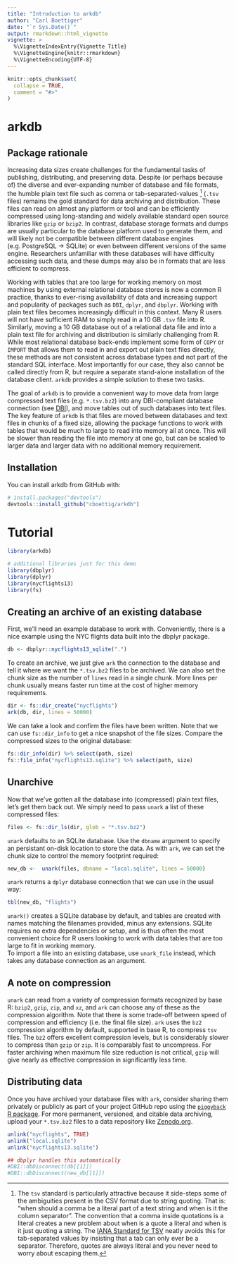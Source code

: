 ```yaml
---
title: "Introduction to arkdb"
author: "Carl Boettiger"
date: "`r Sys.Date()`"
output: rmarkdown::html_vignette
vignette: >
  %\VignetteIndexEntry{Vignette Title}
  %\VignetteEngine{knitr::rmarkdown}
  %\VignetteEncoding{UTF-8}
---
```


```r
knitr::opts_chunk$set(
  collapse = TRUE,
  comment = "#>"
)
```

# arkdb


## Package rationale

Increasing data sizes create challenges for the fundamental tasks of publishing, distributing, and preserving data.  Despite (or perhaps because of) the diverse and ever-expanding number of database and file formats, the humble plain text file such as  comma or tab-separated-values ^[The `tsv` standard is particularly attractive because it side-steps some of the ambiguities present in the CSV format due to string quoting. That is: "when should a comma be a literal part of a text string and when is it the column separator".  The convention that a comma inside quotations is a literal creates a new problem about when is a quote a literal and when is it just quoting a string.  The [IANA Standard for TSV](https://www.iana.org/assignments/media-types/text/tab-separated-values) neatly avoids this for tab-separated values by insisting that a tab can only ever be a separator.  Therefore, quotes are always literal and you never need to worry about escaping them.] (`.tsv` files) remains the gold standard for data archiving and distribution.  These files can read on almost any platform or tool and can be efficiently compressed using long-standing and widely available standard open source libraries like `gzip` or `bzip2`.  In contrast, database storage formats and dumps are usually particular to the database platform used to generate them, and will likely not be compatible between different database engines (e.g. PostgreSQL -> SQLite) or even between different versions of the same engine. Researchers unfamiliar with these databases will have difficulty accessing such data, and these dumps may also be in formats that are less efficient to compress.    

Working with tables that are too large for working memory on most machines by using external relational database stores is now a common R practice, thanks to ever-rising availability of data and increasing support and popularity of packages such as `DBI`, `dplyr`, and `dbplyr`.  Working with plain text files becomes increasingly difficult in this context.  Many R users will not have sufficient RAM to simply read in a 10 GB `.tsv` file into R.  Similarly, moving a 10 GB database out of a relational data file and into a plain text file for archiving and distribution is similarly challenging from R. While most relational database back-ends implement some form of `COPY` or `IMPORT` that allows them to read in and export out plain text files directly, these methods are not consistent across database types and not part of the standard SQL interface.  Most importantly for our case, they also cannot be called directly from R, but require a separate stand-alone installation of the database client.  `arkdb` provides a simple solution to these two tasks. 
 

The goal of `arkdb` is to provide a convenient way to move data from large compressed text files (e.g. `*.tsv.bz2`) into any DBI-compliant database connection (see [DBI](https://db.rstudio.com/dbi/)), and move tables out of such databases into text files. The key feature of `arkdb` is that files are moved between databases and text files in chunks of a fixed size, allowing the package functions to work with tables that would be much to large to read into memory all at once.  This will be slower than reading the file into memory at one go, but can be scaled to larger data and larger data with no additional memory requirement. 


## Installation

You can install arkdb from GitHub with:

```r
# install.packages("devtools")
devtools::install_github("cboettig/arkdb")
```


# Tutorial

```r
library(arkdb)

# additional libraries just for this demo
library(dbplyr)
library(dplyr)
library(nycflights13)
library(fs)
```

## Creating an archive of an existing database

First, we'll need an example database to work with.  Conveniently, there is a nice example using the NYC flights data built into the dbplyr package.

```r
db <- dbplyr::nycflights13_sqlite(".")
```

To create an archive, we just give `ark` the connection to the database and tell it where we want the `*.tsv.bz2` files to be archived.   We can also set the chunk size as the number of `lines` read in a single chunk.  More lines per chunk usually means faster run time at the cost of higher memory requirements. 

```r
dir <- fs::dir_create("nycflights")
ark(db, dir, lines = 50000)

```

We can take a look and confirm the files have been written. Note that we can use `fs::dir_info` to get a nice snapshot of the file sizes.  Compare the compressed sizes to the original database:

```r
fs::dir_info(dir) %>% select(path, size)
fs::file_info("nycflights13.sqlite") %>% select(path, size)

```


## Unarchive

Now that we've gotten all the database into (compressed) plain text files, let's get them back out.  We simply need to pass `unark` a list of these compressed files:


```r
files <- fs::dir_ls(dir, glob = "*.tsv.bz2")
```

`unark` defaults to an SQLite database.  Use the `dbname` argument to specify an persistant on-disk location to store the data. As with `ark`, we can set the chunk size to control the memory footprint required:

```r
new_db <-  unark(files, dbname = "local.sqlite", lines = 50000)
```

`unark` returns a `dplyr` database connection that we can use in the usual way:

```r
tbl(new_db, "flights")
```


`unark()` creates a SQLite database by default, and tables are created with names matching the filenames provided, minus any extensions.  SQLite requires no extra dependencies or setup, and is thus often the most convenient choice for R users looking to work with data tables that are too large to fit in working memory.  
To import a file into an existing database, use `unark_file` instead, which takes any database connection as an argument. 

## A note on compression

`unark` can read from a variety of compression formats recognized by base R: `bzip2`, `gzip`, `zip`, and `xz`, and `ark` can choose any of these as the compression algorithm.  Note that there is some trade-off between speed of compression and efficiency (i.e. the final file size).  `ark` uses the `bz2` compression algorithm by default, supported in base R, to compress `tsv` files.  The  `bz2` offers excellent compression levels, but is considerably slower to compress than `gzip` or `zip`.  It is comparably fast to uncompress.  For faster archiving when maximum file size reduction is not critical, `gzip` will give nearly as effective compression in significantly less time.


## Distributing data

Once you have archived your database files with `ark`, consider sharing them privately or publicly as part of your project GitHub repo using the [`piggyback` R package](https://github.com/cboettig/piggyback). For more permanent, versioned, and citable data archiving, upload your `*.tsv.bz2` files to a data repository like [Zenodo.org](https://zenodo.org).  


```r
unlink("nycflights", TRUE)
unlink("local.sqlite")
unlink("nycflights13.sqlite")

## dbplyr handles this automatically
#DBI::dbDisconnect(db[[1]])
#DBI::dbDisconnect(new_db[[1]])
```
